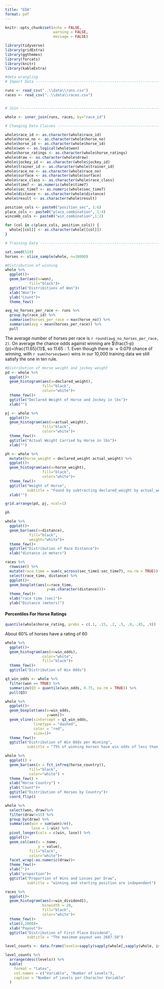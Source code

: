 ```yaml
---
title: "EDA"
format: pdf
---
```


```r
knitr::opts_chunk$set(echo = FALSE,
                      warning = FALSE,
                      message = FALSE)
```

```r
library(tidyverse)
library(gridExtra)
library(ggthemes)
library(forcats)
library(knitr)
library(kableExtra)
```

```r
#data wrangling
# Import Data -------------------------------------------------------------

runs <- read_csv("..\\data\\runs.csv")
races <- read_csv("..\\data\\races.csv")


# Join --------------------------------------------------------------------

whole <- inner_join(runs, races, by="race_id")

# Changing Data Classes ---------------------------------------------------

whole$race_id <- as.character(whole$race_id)
whole$horse_no <- as.character(whole$horse_no)
whole$horse_id <- as.character(whole$horse_id)
whole$won <- as.logical(whole$won)
whole$horse_ratings <- as.character(whole$horse_ratings)
whole$draw <- as.character(whole$draw)
whole$jockey_id <- as.character(whole$jockey_id)
whole$trainer_id <- as.character(whole$trainer_id)
whole$race_no <- as.character(whole$race_no)
whole$surface <- as.character(whole$surface)
whole$race_class <- as.character(whole$race_class)
whole$time7 <- as.numeric(whole$time7)
whole$sec_time7 <- as.numeric(whole$sec_time7)
whole$distance <- as.character(whole$distance)
whole$result <- as.character(whole$result)

position_cols <- paste0("position_sec", 1:6)
place_cols <- paste0("place_combination", 1:4)
wincomb_cols <- paste0("win_combination",1:2)

for (col in c(place_cols, position_cols)) {
  whole[[col]] <- as.character(whole[[col]])
}

# Training Data ----------------------------------------------------------

set.seed(510)
horses <- slice_sample(whole, n=10000)
```

```r
#Distribution of winning
whole %>% 
  ggplot()+
  geom_bar(aes(x=won),
           fill="black")+
  ggtitle("Distribitions of Won")+
  xlab("Won")+
  ylab("Count")+
  theme_few()

avg_no_horses_per_race <- runs %>% 
  group_by(race_id) %>% 
  summarise(horses_per_race = max(horse_no)) %>% 
  summarise(avg = mean(horses_per_race)) %>% 
  pull
```

The average number of horses per race is `r round(avg_no_horses_per_race, 2)`. On average the chance odds against winning are $\frac{1-p}{p}=\frac{11.65}{1}$, so $11.65:1$. Even though there is $\approx 0.079$  chance of winning, with `r sum(horses$won)` wins in our 10,000 training data we still satisfy the one in ten rule.

\newpage

```r
#Distribution of Horse weight and jockey weight
pd <- whole %>% 
  ggplot()+
  geom_histogram(aes(x=declared_weight),
                 fill="black",
                 color="white")+
  theme_few()+
  ggtitle("Declared Weight of Horse and Jockey in lbs")+
  xlab("")

pj <- whole %>% 
  ggplot()+
  geom_histogram(aes(x=actual_weight),
                 fill="black",
                 color="white")+
  theme_few()+
  ggtitle("Actual Weight Carried by Horse in lbs")+
  xlab("")

ph <- whole %>% 
  mutate(horse_weight = declared_weight-actual_weight) %>% 
  ggplot()+
  geom_histogram(aes(x=horse_weight),
                 fill="black",
                 color="white")+
  theme_few()+
  ggtitle("Weight of Horse",
          subtitle = "Found by subtracting declared_weight by actual_weight")+
  xlab("")

grid.arrange(pd, pj, ncol=1)

ph
```

\newpage


```r
whole %>% 
  ggplot()+
  geom_bar(aes(x=distance),
           fill="black",
           weight="white")+
  theme_few()+
  ggtitle("Distribution of Race Distance")+
  xlab("distance in meters")
```

```r
races %>% 
  rowwise() %>% 
  mutate(race_time = sum(c_across(sec_time1:sec_time7), na.rm = TRUE)) %>% 
  select(race_time, distance) %>% 
  ggplot()+
  geom_boxplot(aes(x=race_time,
                   y=as.character(distance)))+
  theme_few()+
  xlab("race time (sec)")+
  ylab("Distance (meters)")
```
\newpage

#### Percentiles For Horse Ratings
```r
quantile(whole$horse_rating, probs = c(.1, .15, .2, .5, .8, .85, .9))
```
About 60% of horses have a rating of 60

```r
whole %>% 
  ggplot()+
  geom_histogram(aes(x=win_odds),
                 color="white",
                 fill="black")+
  theme_few()+
  ggtitle("Distribution of Win Odds")

```
```r
q3_win_odds <- whole %>%
  filter(won == TRUE) %>%
  summarize(Q3 = quantile(win_odds, 0.75, na.rm = TRUE)) %>%
  pull(Q3)

whole %>% 
  ggplot()+
  geom_boxplot(aes(x=win_odds,
                   y=won))+
  geom_vline(xintercept = q3_win_odds,
             linetype = "dashed",
             color = "red",
             size=1)+
  theme_few()+
  ggtitle("Distribution of Win Odds per Winning",
          subtitle = "75% of winning horses have win odds of less than 10:1")
```

\newpage

```r
whole %>% 
  ggplot() +
  geom_bar(aes(x = fct_infreq(horse_country)),
           fill="black",
           color="white") +
  theme_few() +
  xlab("Horse Country") + 
  ylab("Count")+
  ggtitle("Distribution of Horses by Country")+
  coord_flip()
```

```r
whole %>% 
  select(won, draw)%>%
  filter(draw!=15) %>% 
  group_by(draw) %>% 
  summarise(win = sum(won)/n(),
            lose = 1-win) %>% 
  pivot_longer(cols = c(win, lose)) %>% 
  ggplot()+
  geom_col(aes(x = name,
               y = value),
           fill="black",
           color="white")+
  facet_wrap(~as.numeric(draw))+
  theme_few()+
  xlab("")+
  ylab("proportion")+
  ggtitle("Proportion of Wins and Losses per Draw",
          subtitle = "winning and starting position are independent")
```

\newpage

```r
races %>% 
  ggplot()+
  geom_histogram(aes(x=win_dividend1),
                 binwidth = 20,
                 fill="black",
                 color="white")+
  theme_few()+
  xlim(0,2000)+
  xlab("Payout")+
  ggtitle("Distribution of First Place Dividend",
          subtitle = "The maximum payout was 2687.50")
```

\newpage

```r
level_counts <- data.frame(levels=sapply(sapply(whole[,sapply(whole, is.character)], unique), length))

level_counts %>% 
  arrange(desc(levels)) %>% 
  kable(
    format = "latex",
    col.names = c("Variable", "Number of Levels"),
    caption = "Number of Levels per Character Variable"
  )
```


